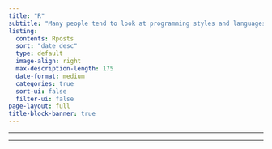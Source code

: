 ```yaml
---
title: "R"
subtitle: "Many people tend to look at programming styles and languages like religions: if you belong to one, you cannot belong to others. But this analogy is another fallacy. (Niklaus Wirth)"
listing:
  contents: Rposts
  sort: "date desc"
  type: default
  image-align: right
  max-description-length: 175
  date-format: medium
  categories: true
  sort-ui: false
  filter-ui: false
page-layout: full
title-block-banner: true
---
```


------------------------------------------------------------------------

------------------------------------------------------------------------
